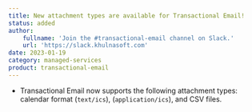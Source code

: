 ```yaml
---
title: New attachment types are available for Transactional Email!
status: added
author:
    fullname: 'Join the #transactional-email channel on Slack.'
    url: 'https://slack.khulnasoft.com'
date: 2023-01-19
category: managed-services
product: transactional-email
---
```


- Transactional Email now supports the following attachment types: calendar format (`text/ics`), (`application/ics`), and CSV files.

